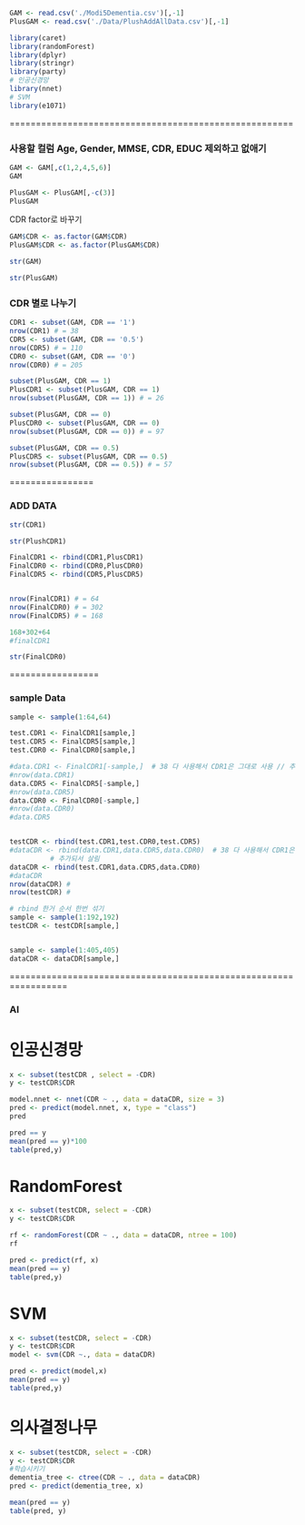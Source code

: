 ```r
GAM <- read.csv('./Modi5Dementia.csv')[,-1]
PlusGAM <- read.csv('./Data/PlushAddAllData.csv')[,-1]
```

```r
library(caret)
library(randomForest)
library(dplyr)
library(stringr)
library(party)
# 인공신경망
library(nnet)
# SVM
library(e1071)
```

======================================================

### 사용할 컬럼 Age, Gender, MMSE, CDR, EDUC 제외하고 없애기

```r

GAM <- GAM[,c(1,2,4,5,6)]
GAM

PlusGAM <- PlusGAM[,-c(3)]
PlusGAM
```

CDR factor로 바꾸기

```r
GAM$CDR <- as.factor(GAM$CDR)
PlusGAM$CDR <- as.factor(PlusGAM$CDR)
```

```r
str(GAM)
```

```r
str(PlusGAM)
```

### CDR 별로 나누기

```r
CDR1 <- subset(GAM, CDR == '1')
nrow(CDR1) # = 38
CDR5 <- subset(GAM, CDR == '0.5')
nrow(CDR5) # = 110
CDR0 <- subset(GAM, CDR == '0')
nrow(CDR0) # = 205

```

```r
subset(PlusGAM, CDR == 1)
PlusCDR1 <- subset(PlusGAM, CDR == 1)
nrow(subset(PlusGAM, CDR == 1)) # = 26

subset(PlusGAM, CDR == 0)
PlusCDR0 <- subset(PlusGAM, CDR == 0)
nrow(subset(PlusGAM, CDR == 0)) # = 97

subset(PlusGAM, CDR == 0.5)
PlusCDR5 <- subset(PlusGAM, CDR == 0.5)
nrow(subset(PlusGAM, CDR == 0.5)) # = 57
```

================

### ADD DATA

```r
str(CDR1)
```

```r
str(PlushCDR1)
```

```r
FinalCDR1 <- rbind(CDR1,PlusCDR1)
FinalCDR0 <- rbind(CDR0,PlusCDR0)
FinalCDR5 <- rbind(CDR5,PlusCDR5)


nrow(FinalCDR1) # = 64
nrow(FinalCDR0) # = 302
nrow(FinalCDR5) # = 168

168+302+64
#finalCDR1 
```

```r
str(FinalCDR0)
```

=================

### sample Data

```r
sample <- sample(1:64,64)

test.CDR1 <- FinalCDR1[sample,]
test.CDR5 <- FinalCDR5[sample,]
test.CDR0 <- FinalCDR0[sample,]

#data.CDR1 <- FinalCDR1[-sample,]  # 38 다 사용해서 CDR1은 그대로 사용 // 추가되서 살림  
#nrow(data.CDR1)
data.CDR5 <- FinalCDR5[-sample,] 
#nrow(data.CDR5)
data.CDR0 <- FinalCDR0[-sample,] 
#nrow(data.CDR0)
#data.CDR5


testCDR <- rbind(test.CDR1,test.CDR0,test.CDR5)
#dataCDR <- rbind(data.CDR1,data.CDR5,data.CDR0)  # 38 다 사용해서 CDR1은 그대로 사용 
          # 추가되서 살림 
dataCDR <- rbind(test.CDR1,data.CDR5,data.CDR0)
#dataCDR
nrow(dataCDR) #
nrow(testCDR) #

# rbind 한거 순서 한번 섞기
sample <- sample(1:192,192)
testCDR <- testCDR[sample,]


sample <- sample(1:405,405)
dataCDR <- dataCDR[sample,]

```

=================================================================

### AI

# 인공신경망

```r
x <- subset(testCDR , select = -CDR)
y <- testCDR$CDR
```

```r
model.nnet <- nnet(CDR ~ ., data = dataCDR, size = 3)
pred <- predict(model.nnet, x, type = "class")
pred
```

```r
pred == y
mean(pred == y)*100
table(pred,y)
```

# RandomForest

```r
x <- subset(testCDR, select = -CDR)
y <- testCDR$CDR
```

```r
rf <- randomForest(CDR ~ ., data = dataCDR, ntree = 100) 
rf
```

```r
pred <- predict(rf, x)
mean(pred == y)
table(pred,y)
```

# SVM

```r
x <- subset(testCDR, select = -CDR)
y <- testCDR$CDR
model <- svm(CDR ~., data = dataCDR)
```

```r
pred <- predict(model,x)
mean(pred == y)
table(pred,y)
```

# 의사결정나무

```r
x <- subset(testCDR, select = -CDR)
y <- testCDR$CDR
#학습시키기
dementia_tree <- ctree(CDR ~ ., data = dataCDR)
pred <- predict(dementia_tree, x)
```

```r
mean(pred == y)
table(pred, y)
```
